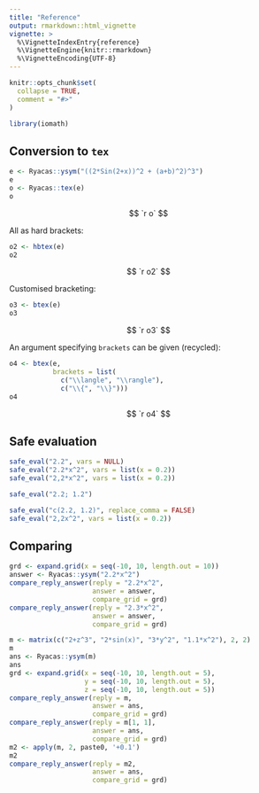 ```yaml
---
title: "Reference"
output: rmarkdown::html_vignette
vignette: >
  %\VignetteIndexEntry{reference}
  %\VignetteEngine{knitr::rmarkdown}
  %\VignetteEncoding{UTF-8}
---
```


```r
knitr::opts_chunk$set(
  collapse = TRUE,
  comment = "#>"
)
```

```r
library(iomath)
```

## Conversion to `tex`

```r
e <- Ryacas::ysym("((2*Sin(2+x))^2 + (a+b)^2)^3")
e
o <- Ryacas::tex(e)
o
```

$$
`r o`
$$

All as hard brackets:

```r
o2 <- hbtex(e)
o2
```

$$
`r o2`
$$

Customised bracketing:

```r
o3 <- btex(e)
o3
```

$$
`r o3`
$$

An argument specifying `brackets` can be given (recycled):

```r
o4 <- btex(e, 
           brackets = list(
             c("\\langle", "\\rangle"),
             c("\\{", "\\}")))
o4
```

$$
`r o4`
$$


## Safe evaluation

```r
safe_eval("2.2", vars = NULL)
safe_eval("2.2*x^2", vars = list(x = 0.2))
safe_eval("2,2*x^2", vars = list(x = 0.2))
```

```r
safe_eval("2.2; 1.2")
```

```r
safe_eval("c(2.2, 1.2)", replace_comma = FALSE)
safe_eval("2,2x^2", vars = list(x = 0.2))
```


## Comparing

```r
grd <- expand.grid(x = seq(-10, 10, length.out = 10))
answer <- Ryacas::ysym("2.2*x^2")
compare_reply_answer(reply = "2.2*x^2", 
                     answer = answer, 
                     compare_grid = grd)
compare_reply_answer(reply = "2.3*x^2", 
                     answer = answer, 
                     compare_grid = grd)
```

```r
m <- matrix(c("2+z^3", "2*sin(x)", "3*y^2", "1.1*x^2"), 2, 2)
m
ans <- Ryacas::ysym(m)
ans
grd <- expand.grid(x = seq(-10, 10, length.out = 5),
                   y = seq(-10, 10, length.out = 5),
                   z = seq(-10, 10, length.out = 5))
compare_reply_answer(reply = m, 
                     answer = ans, 
                     compare_grid = grd)
compare_reply_answer(reply = m[1, 1], 
                     answer = ans, 
                     compare_grid = grd)
m2 <- apply(m, 2, paste0, '+0.1')
m2
compare_reply_answer(reply = m2, 
                     answer = ans, 
                     compare_grid = grd)
```


